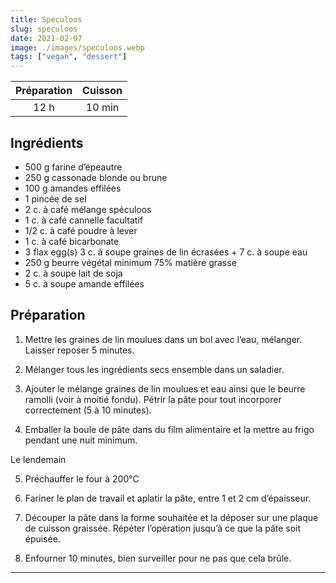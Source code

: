 ```yaml
---
title: Speculoos
slug: speculoos
date: 2021-02-07
image: ./images/speculoos.webp
tags: ["vegan", "dessert"]
---
```


| Préparation | Cuisson |
| :-: | :-: |
| 12 h | 10 min |

## Ingrédients

- <ListItem>500 g farine d’épeautre</ListItem>
- <ListItem>250 g cassonade blonde ou brune</ListItem>
- <ListItem>100 g amandes effilées</ListItem>
- <ListItem>1 pincée de sel</ListItem>
- <ListItem>2 c. à café mélange spéculoos</ListItem>
- <ListItem>1 c. à café cannelle facultatif</ListItem>
- <ListItem>1/2 c. à café poudre à lever</ListItem>
- <ListItem>1 c. à café bicarbonate</ListItem>
- <ListItem>3 flax egg(s) 3 c. à soupe graines de lin écrasées + 7 c. à soupe eau</ListItem>
- <ListItem>250 g beurre végétal minimum 75% matière grasse</ListItem>
- <ListItem>2 c. à soupe lait de soja</ListItem>
- <ListItem>5 c. à soupe amande effilées</ListItem>

## Préparation

1. Mettre les graines de lin moulues dans un bol avec l’eau, mélanger. Laisser reposer 5 minutes.

2. Mélanger tous les ingrédients secs ensemble dans un saladier.

3. Ajouter le mélange graines de lin moulues et eau ainsi que le beurre ramolli (voir à moitié fondu). Pétrir la pâte pour tout incorporer correctement (5 à 10 minutes).

4. Emballer la boule de pâte dans du film alimentaire et la mettre au frigo pendant une nuit minimum.

Le lendemain

5. Préchauffer le four à 200°C

6. Fariner le plan de travail et aplatir la pâte, entre 1 et 2 cm d’épaisseur.

7. Découper la pâte dans la forme souhaitée et la déposer sur une plaque de cuisson graissée. Répéter l’opération jusqu’à ce que la pâte soit épuisée.

8. Enfourner 10 minutes, bien surveiller pour ne pas que cela brûle.

---
